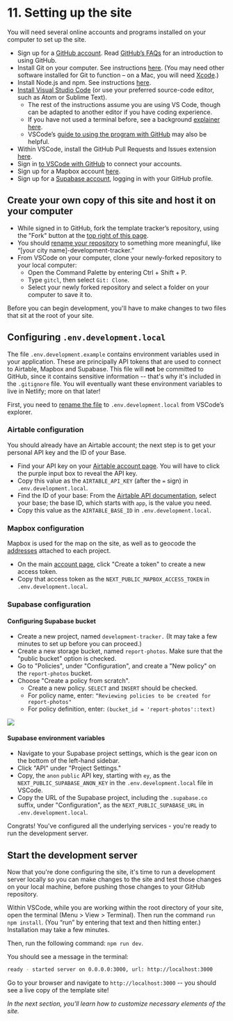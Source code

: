 
# 11. Setting up the site

You will need several online accounts and programs installed on your computer to set up the site. 

* Sign up for a [GitHub account](https://github.com/join). Read [GitHub’s FAQs](https://docs.github.com/en/get-started) for an introduction to using GitHub. 
* Install Git on your computer. See instructions [here](https://github.com/git-guides/install-git). (You may need other software installed for Git to function – on a Mac, you will need [Xcode](https://developer.apple.com/xcode/).) 
* Install Node.js and npm. See instructions [here](https://docs.npmjs.com/downloading-and-installing-node-js-and-npm).
* [Install Visual Studio Code](https://code.visualstudio.com/download) (or use your preferred source-code editor, such as Atom or Sublime Text). 
    * The rest of the instructions assume you are using VS Code, though can be adapted to another editor if you have coding experience. 
    * If you have not used a terminal before, see a background [explainer here](https://itconnect.uw.edu/learn/workshops/online-tutorials/web-publishing/what-is-a-terminal/). 
    * VSCode’s [guide to using the program with GitHub](https://code.visualstudio.com/docs/editor/github) may also be helpful. 
* Within VSCode, install the GitHub Pull Requests and Issues extension [here](https://marketplace.visualstudio.com/items?itemName=GitHub.vscode-pull-request-github).
* Sign in [to VSCode with GitHub](https://code.visualstudio.com/docs/editor/github) to connect your accounts. 
* Sign up for a Mapbox account [here](https://account.mapbox.com/auth/signup/).
* Sign up for a [Supabase account](https://app.supabase.io/), logging in with your GitHub profile.

## Create your own copy of this site and host it on your computer

* While signed in to GitHub, fork the template tracker’s repository, using the "Fork" button at the [top right of this page](https://github.com/jmcbroom/airtable-tracker-toolkit).
* You should [rename your repository](https://docs.github.com/en/repositories/creating-and-managing-repositories/renaming-a-repository) to something more meaningful, like “[your city name]-development-tracker.”
* From VSCode on your computer, clone your newly-forked repository to your local computer:
    * Open the Command Palette by entering  Ctrl + Shift + P.
    * Type `gitcl`, then select `Git: Clone`. 
    * Select your newly forked repository and select a folder on your computer to save it to.  

Before you can begin development, you'll have to make changes to two files that sit at the root of your site.

## Configuring `.env.development.local`

The file `.env.development.example` contains environment variables used in your application. These are principally API tokens that are used to connect to Airtable, Mapbox and Supabase.
This file will **not** be committed to GitHub, since it contains sensitive information -- that's why it's included in the `.gitignore` file.
You will eventually want these environment variables to live in Netlify; more on that later!
 
First, you need to [rename the file](https://vscode-docs.readthedocs.io/en/stable/editor/codebasics/) to `.env.development.local` from VSCode’s explorer. 

### Airtable configuration

You should already have an Airtable account; the next step is to get your personal API key and the ID of your Base.

* Find your API key on your [Airtable account page](https://airtable.com/account). You will have to click the purple input box to reveal the API key.
* Copy this value as the `AIRTABLE_API_KEY` (after the `=` sign) in `.env.development.local`.
* Find the ID of your base: From the [Airtable API documentation](https://airtable.com/api), select your base; the base ID, which starts with `app`, is the value you need.
* Copy this value as the `AIRTABLE_BASE_ID` in `.env.development.local`.

### Mapbox configuration

Mapbox is used for the map on the site, as well as to geocode the [addresses](./setting-up-and-using-your-base#project-field-address) attached to each project.

* On the main [account page](https://account.mapbox.com/), click "Create a token" to create a new access token.
* Copy that access token as the `NEXT_PUBLIC_MAPBOX_ACCESS_TOKEN` in `.env.development.local`.

### Supabase configuration

#### Configuring Supabase bucket

* Create a new project, named `development-tracker.` (It may take a few minutes to set up before you can proceed.)
* Create a new storage bucket, named `report-photos`. Make sure that the "public bucket" option is checked.
* Go to "Policies", under "Configuration", and create a "New policy" on the `report-photos` bucket.
* Choose "Create a policy from scratch".
  * Create a new policy. `SELECT` and `INSERT` should be checked.
  * For policy name, enter: `“Reviewing policies to be created for report-photos"`
  * For policy definition, enter: `(bucket_id = 'report-photos'::text)`

<Image src={new_supabase_bucket_policy} />

#### Supabase environment variables

* Navigate to your Supabase project settings, which is the gear icon on the bottom of the left-hand sidebar.
* Click "API" under "Project Settings."
* Copy, the `anon` `public` API key, starting with `ey`, as the `NEXT_PUBLIC_SUPABASE_ANON_KEY` in the `.env.development.local` file in VSCode.
* Copy the URL of the Supabase project, including the `.supabase.co` suffix, under "Configuration", as the `NEXT_PUBLIC_SUPABASE_URL` in `.env.development.local`.

Congrats! You've configured all the underlying services - you're ready to run the development server.

## Start the development server

Now that you're done configuring the site, it's time to run a development server locally so you can make changes to the site and test those changes on your local machine, before pushing those changes to your GitHub repository.

Within VSCode, while you are working within the root directory of your site, open the terminal (Menu > View > Terminal). Then run the command `run npm install`. (You “run” by entering that text and then hitting enter.) Installation may take a few minutes.

Then, run the following command: `npm run dev`.

You should see a message in the terminal:

```bash
ready - started server on 0.0.0.0:3000, url: http://localhost:3000
```

Go to your browser and navigate to `http://localhost:3000` -- you should see a live copy of the template site!

*In the next section, you'll learn how to customize necessary elements of the site.* 

<TableOfContents index={10} />
